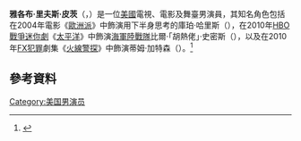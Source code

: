 {{藝人
|姓名     = 雅各布·皮茨
|類型     = 男演員
|圖片     = Jacob Pitts 2012.jpg
|圖片尺寸 = 
|圖片簡介 = 皮茨於2012年
|本名     = 雅各布·里夫斯·皮茨
|外文名   = Jacob Rives Pitts
|外文     = 
|國籍     = 
|出生名   = 
|出生日期 = {{birth date and age|1979|11|20}}<ref>{{cite web|title=Episode 73. Eat the Donut: Jacob Pitts and Matt Figueira |url=http://onephotoreviews.podbean.com/2013/10/02/episode-73-eat-the-donut-jacob-pitts-and-matt-figueira/ |work=One Photo Reviews Movie Podcast |dead-url=yes |language=en}}</ref>
|出生地點 = {{美國}}[[康涅狄格州|康涅狄格州]][[韋斯頓_(康涅狄格州)|韋斯頓]]<ref>{{cite web |url=https://www.tvguide.com/celebrities/jacob-pitts/155086/ |title=Jacob Pitts |work=[[電視指南_(美國雜誌)|電視指南]] |access-date=2019-08-23 |language=en |archive-date=2019-05-18 |archive-url=https://web.archive.org/web/20190518053453/https://www.tvguide.com/celebrities/jacob-pitts/155086/ |dead-url=no }}</ref>
|逝世日期 = 
|逝世地點 = 
|職業     = 演員
|語言     = 
|教育程度 = 
|母校     = 
|宗教信仰 = 
|配偶     = 
|兒女     = 
|父母     = 
|親屬     = 
|出道作   = 
|代表作   = 
|著名角色 = 
|活躍年代 = 1999至今
|網站     = 
|IMDb     = 
|獎項     = 
}}
'''雅各布·里夫斯·皮茨'''（{{lang-en|Jacob Rives Pitts}}，{{bd|1979年|11月20日}}）是一位[[美國|美國]]電視、電影及舞臺男演員，其知名角色包括在2004年電影《[[歐洲派|歐洲派]]》中飾演用下半身思考的庫珀·哈里斯（{{lang|en|Cooper Harris}}），在2010年[[HBO|HBO]][[戰爭片|戰爭]][[迷你劇|迷你劇]]《[[太平洋_(電視劇)|太平洋]]》中飾演[[美國海軍陸戰隊|海軍陸戰隊]]{{link-en|一等兵 (美國)|Private first class|一等兵}}比爾·「胡熱佬」·史密斯（{{lang|en|Bill "Hoosier" Smith}}），以及在2010年[[FX|FX]][[犯罪片|犯罪]]劇集《[[火線警探|火線警探]]》中飾演{{link-en|美國聯邦執行法警|Deputy US Marshal|聯邦法警}}蒂姆·加特森（{{lang|en|Tim Gutterson}}）。<ref>{{cite web |last=Southern |first=N. |date=2009 |title=Jacob Pitts: Biography |url=http://movies.yahoo.com/movie/contributor/1807437221/bio |website=[[Yahoo|Yahoo]] |dead-url=yes |language=en |access-date=2016-03-23 |archive-url=https://web.archive.org/web/20110629004608/http://movies.yahoo.com/movie/contributor/1807437221/bio |archive-date=2011-06-29 }}</ref>

==參考資料==
{{reflist}}
[[Category:美国男演员|Category:美国男演员]]